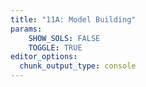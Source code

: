 ```yaml
---
title: "11A: Model Building"
params: 
    SHOW_SOLS: FALSE
    TOGGLE: TRUE
editor_options: 
  chunk_output_type: console
---
```

